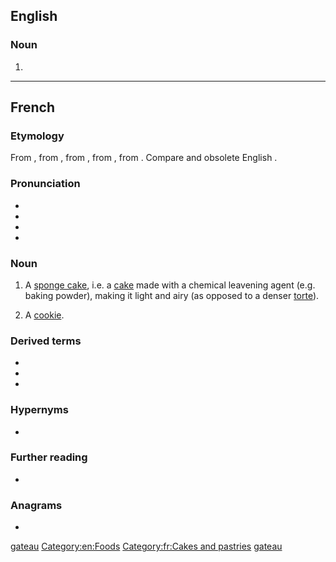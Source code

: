 {{also|gateau}}
==English==

===Noun===
{{en-noun|gâteaux|s}}

# {{alternative form of|en|gateau}}

[[Category:English terms spelled with Â|gateau]]
[[Category:en:Foods]]

----

==French==

===Etymology===
From {{inh|fr|frm|gasteau}}, from {{inh|fr|fro|gastel}}, from {{der|fr|frk|*wastil}}, from {{der|fr|gem-pro|*wastilaz}}, from {{der|fr|ine-pro|*wes-|t=to eat; consume}}. Compare {{cog|ang|wist|t=food; provision; feast}} and obsolete English {{m|en|wastel}}.

===Pronunciation===
* {{fr-IPA}}
* {{audio|fr|Fr-gâteau.ogg|audio}}
* {{homophones|fr|gâteaux|}}
* {{rhymes|fr|o}}

===Noun===
{{fr-noun|m|gâteaux}}

# A [[sponge cake]], i.e. a [[cake]] made with a chemical leavening agent (e.g. baking powder), making it light and airy (as opposed to a denser [[torte]]).
# {{lb|fr|Louisiana French|}} A [[cookie]].

===Derived terms===
* {{l|fr|cerise sur le gâteau}}
* {{l|fr|c'est du gâteau}}
* {{l|fr|gâteau sec}}

===Hypernyms===
* {{l|fr|pâtisserie}}

===Further reading===
* {{R:TLFi}}

===Anagrams===
* {{l|fr|augeât}}

[[Category:fr:Cakes and pastries]]
[[Category:fr:Foods|gateau]]